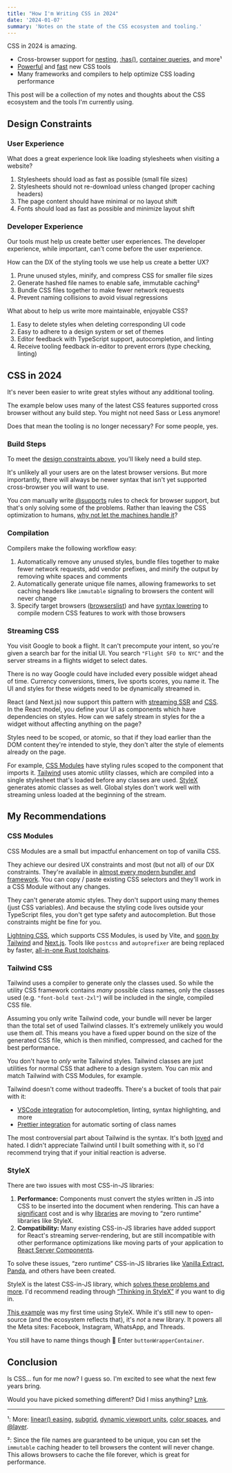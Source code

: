 ```yaml
---
title: "How I'm Writing CSS in 2024"
date: '2024-01-07'
summary: 'Notes on the state of the CSS ecosystem and tooling.'
---
```


CSS in 2024 is amazing.

- Cross-browser support for [nesting](https://caniuse.com/css-nesting), [:has()](https://caniuse.com/css-has), [container queries](https://caniuse.com/css-container-queries), and more¹
- [Powerful](https://stylexjs.com/) and [fast](https://lightningcss.dev/) new CSS tools
- Many frameworks and compilers to help optimize CSS loading performance

This post will be a collection of my notes and thoughts about the CSS ecosystem and the tools I'm currently using.

## Design Constraints

### User Experience

What does a great experience look like loading stylesheets when visiting a website?

1. Stylesheets should load as fast as possible (small file sizes)
1. Stylesheets should not re-download unless changed (proper caching headers)
1. The page content should have minimal or no layout shift
1. Fonts should load as fast as possible and minimize layout shift

### Developer Experience

Our tools must help us create better user experiences. The developer experience, while important, can't come before the user experience.

How can the DX of the styling tools we use help us create a better UX?

1. Prune unused styles, minify, and compress CSS for smaller file sizes
1. Generate hashed file names to enable safe, immutable caching²
1. Bundle CSS files together to make fewer network requests
1. Prevent naming collisions to avoid visual regressions

What about to help us write more maintainable, enjoyable CSS?

1. Easy to delete styles when deleting corresponding UI code
1. Easy to adhere to a design system or set of themes
1. Editor feedback with TypeScript support, autocompletion, and linting
1. Receive tooling feedback in-editor to prevent errors (type checking, linting)

## CSS in 2024

It's never been easier to write great styles without any additional tooling.

The example below uses many of the latest CSS features supported cross browser without any build step. You might not need Sass or Less anymore!

Does that mean the tooling is no longer necessary? For some people, yes.

### Build Steps

To meet the [design constraints above](#design-constraints), you'll likely need a build step.

It's unlikely all your users are on the latest browser versions. But more importantly, there will always be newer syntax that isn't yet supported cross-browser you will want to use.

You _can_ manually write [@supports](https://developer.mozilla.org/en-US/docs/Web/CSS/@supports) rules to check for browser support, but that's only solving some of the problems. Rather than leaving the CSS optimization to humans, [why not let the machines handle it](https://csswizardry.com/2023/10/the-three-c-concatenate-compress-cache/)?

### Compilation

Compilers make the following workflow easy:

1. Automatically remove any unused styles, bundle files together to make fewer network requests, add vendor prefixes, and minify the output by removing white spaces and comments
1. Automatically generate unique file names, allowing frameworks to set caching headers like `immutable` signaling to browsers the content will never change
1. Specify target browsers ([browserslist](https://browsersl.ist/)) and have [syntax lowering](https://lightningcss.dev/transpilation.html) to compile modern CSS features to work with those browsers

### Streaming CSS

You visit Google to book a flight. It can't precompute your intent, so you're given a search bar for the initial UI. You search `"Flight SFO to NYC"` and the server streams in a flights widget to select dates.

There is no way Google could have included every possible widget ahead of time. Currency conversions, timers, live sports scores, you name it. The UI and styles for these widgets need to be dynamically streamed in.

React (and Next.js) now support this pattern with [streaming SSR](https://nextjs.org/docs/app/building-your-application/routing/loading-ui-and-streaming) and [CSS](https://github.com/reactwg/react-18/discussions/108). In the React model, you define your UI as components which have dependencies on styles. How can we safely stream in styles for the a widget without affecting anything on the page?

Styles need to be scoped, or atomic, so that if they load earlier than the DOM content they're intended to style, they don't alter the style of elements already on the page.

For example, [CSS Modules](#css-modules) have styling rules scoped to the component that imports it. [Tailwind](#tailwind-css) uses atomic utility classes, which are compiled into a single stylesheet that's loaded before any classes are used. [StyleX](#stylex) generates atomic classes as well. Global styles don't work well with streaming unless loaded at the beginning of the stream.

## My Recommendations

### CSS Modules

CSS Modules are a small but impactful enhancement on top of vanilla CSS.

They achieve our desired UX constraints and most (but not all) of our DX constraints. They're available in [almost every modern bundler and framework](https://github.com/css-modules/css-modules/blob/master/docs/get-started.md). You can copy / paste existing CSS selectors and they'll work in a CSS Module without any changes.

They can't generate atomic styles. They don't support using many themes (just CSS variables). And because the styling code lives outside your TypeScript files, you don't get type safety and autocompletion. But those constraints might be fine for you.

<Callout emoji="💡">

[Lightning CSS](https://lightningcss.dev/), which supports CSS Modules, is used by Vite, and [soon by Tailwind](https://medium.com/@bomber.marek/whats-tailwind-oxide-engine-the-next-evolution-of-tailwind-css-32e7ef8e19a1) and [Next.js](https://twitter.com/vmprmyth/status/1740124461683409042). Tools like `postcss` and `autoprefixer` are being replaced by faster, [all-in-one Rust toolchains](https://arifin.xyz/notes/rust).

</Callout>

### Tailwind CSS

Tailwind uses a compiler to generate only the classes used. So while the utility CSS framework contains _many_ possible class names, only the classes used (e.g. `"font-bold text-2xl"`) will be included in the single, compiled CSS file.

Assuming you only write Tailwind code, your bundle will never be larger than the total set of used Tailwind classes. It's extremely unlikely you would use them _all_. This means you have a fixed upper bound on the size of the generated CSS file, which is then minified, compressed, and cached for the best performance.

You don't have to _only_ write Tailwind styles. Tailwind classes are just utilities for normal CSS that adhere to a design system. You can mix and match Tailwind with CSS Modules, for example.

Tailwind doesn't come without tradeoffs. There's a bucket of tools that pair with it:

- [VSCode integration](https://tailwindcss.com/docs/editor-setup#intelli-sense-for-vs-code) for autocompletion, linting, syntax highlighting, and more
- [Prettier integration](https://tailwindcss.com/docs/editor-setup#automatic-class-sorting-with-prettier) for automatic sorting of class names

The most controversial part about Tailwind is the syntax. It's both [loved](https://twitter.com/whiskeywebfm/status/1742222761018212460) and hated. I didn't appreciate Tailwind until I built something with it, so I'd recommend trying that if your initial reaction is adverse.

### StyleX

There are two issues with most CSS-in-JS libraries:

1. **Performance:** Components must convert the styles written in JS into CSS to be inserted into the document when rendering. This can have a [significant](https://dev.to/srmagura/why-were-breaking-up-wiht-css-in-js-4g9b) cost and is why [libraries](https://panda-css.com/docs/overview/why-panda) are moving to “zero runtime” libraries like StyleX.
1. **Compatibility:** Many existing CSS-in-JS libraries have added support for React's streaming server-rendering, but are still incompatible with other performance optimizations like moving parts of your application to [React Server Components](https://nextjs.org/docs/app/building-your-application/rendering/server-components).

To solve these issues, “zero runtime” CSS-in-JS libraries like [Vanilla Extract](https://vanilla-extract.style/), [Panda](https://panda-css.com/), and others have been created.

StyleX is the latest CSS-in-JS library, which [solves these problems and more](https://stylexjs.com/docs/learn/thinking-in-stylex/). I'd recommend reading through [“Thinking in StyleX”](https://stylexjs.com/docs/learn/thinking-in-stylex/) if you want to dig in.

[This example](https://codesandbox.io/p/devbox/cocky-tu-x7twwd?file=%2FApp.tsx) was my first time using StyleX. While it's still new to open-source (and the ecosystem reflects that), it's _not_ a new library. It powers all the Meta sites: Facebook, Instagram, WhatsApp, and Threads.

You still have to name things though 🫠 Enter `buttonWrapperContainer`.

## Conclusion

Is CSS... fun for me now? I guess so. I'm excited to see what the next few years bring.

Would you have picked something different? Did I miss anything? [Lmk](https://twitter.com/vmprmyth).

---

¹: More: [linear() easing](https://developer.mozilla.org/en-US/docs/Web/CSS/easing-function), [subgrid](https://developer.mozilla.org/en-US/docs/Web/CSS/CSS_grid_layout/Subgrid), [dynamic viewport units](https://web.dev/notes/viewport-units), [color spaces](https://developer.chrome.com/notes/meet-the-new-css-color-spaces), and [@layer](https://developer.mozilla.org/en-US/docs/Web/CSS/@layer).

²: Since the file names are guaranteed to be unique, you can set the `immutable` caching header to tell browsers the content will never change. This allows browsers to cache the file forever, which is great for performance.
